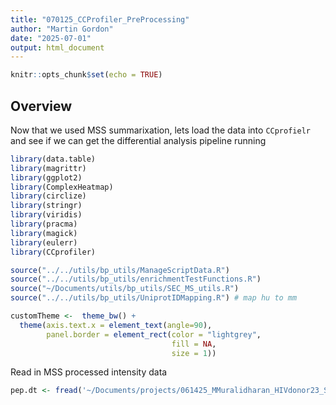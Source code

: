 ```yaml
---
title: "070125_CCProfiler_PreProcessing"
author: "Martin Gordon"
date: "2025-07-01"
output: html_document
---
```


```r
knitr::opts_chunk$set(echo = TRUE)
```

## Overview

Now that we used MSS summarixation, lets load the data into `CCprofielr` and see if we can get the differential analysis pipeline running

```r
library(data.table)
library(magrittr)
library(ggplot2)
library(ComplexHeatmap)
library(circlize)
library(stringr)
library(viridis)
library(pracma)
library(magick)
library(eulerr)
library(CCprofiler)

source("../../utils/bp_utils/ManageScriptData.R")
source("../../utils/bp_utils/enrichmentTestFunctions.R")
source("~/Documents/utils/bp_utils/SEC_MS_utils.R")
source("../../utils/bp_utils/UniprotIDMapping.R") # map hu to mm 

customTheme <-  theme_bw() +
  theme(axis.text.x = element_text(angle=90),
        panel.border = element_rect(color = "lightgrey",
                                    fill = NA,
                                    size = 1))
```
Read in MSS processed intensity data

```r
pep.dt <- fread('~/Documents/projects/061425_MMuralidharan_HIVdonor23_SECMS/061625_D3_MSstatsSmmarization_data/2025_07_01_hiv.d123.mss.peptide.csv.gz')

```
```r

```

